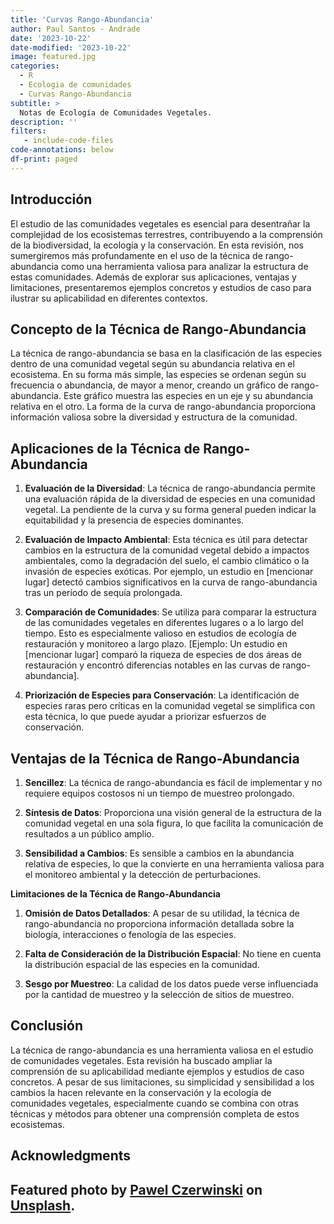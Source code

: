 ```yaml
---
title: 'Curvas Rango-Abundancia'
author: Paul Santos - Andrade
date: '2023-10-22'
date-modified: '2023-10-22'
image: featured.jpg
categories:
  - R
  - Ecologia de comunidades
  - Curvas Rango-Abundancia
subtitle: >
  Notas de Ecología de Comunidades Vegetales.
description: ''
filters:
   - include-code-files
code-annotations: below
df-print: paged
---
```


## Introducción

El estudio de las comunidades vegetales es esencial para desentrañar la complejidad de los ecosistemas terrestres, contribuyendo a la comprensión de la biodiversidad, la ecología y la conservación. En esta revisión, nos sumergiremos más profundamente en el uso de la técnica de rango-abundancia como una herramienta valiosa para analizar la estructura de estas comunidades. Además de explorar sus aplicaciones, ventajas y limitaciones, presentaremos ejemplos concretos y estudios de caso para ilustrar su aplicabilidad en diferentes contextos.

## Concepto de la Técnica de Rango-Abundancia

La técnica de rango-abundancia se basa en la clasificación de las especies dentro de una comunidad vegetal según su abundancia relativa en el ecosistema. En su forma más simple, las especies se ordenan según su frecuencia o abundancia, de mayor a menor, creando un gráfico de rango-abundancia. Este gráfico muestra las especies en un eje y su abundancia relativa en el otro. La forma de la curva de rango-abundancia proporciona información valiosa sobre la diversidad y estructura de la comunidad.

## Aplicaciones de la Técnica de Rango-Abundancia

1. **Evaluación de la Diversidad**: La técnica de rango-abundancia permite una evaluación rápida de la diversidad de especies en una comunidad vegetal. La pendiente de la curva y su forma general pueden indicar la equitabilidad y la presencia de especies dominantes.

2. **Evaluación de Impacto Ambiental**: Esta técnica es útil para detectar cambios en la estructura de la comunidad vegetal debido a impactos ambientales, como la degradación del suelo, el cambio climático o la invasión de especies exóticas. Por ejemplo, un estudio en [mencionar lugar] detectó cambios significativos en la curva de rango-abundancia tras un período de sequía prolongada.

3. **Comparación de Comunidades**: Se utiliza para comparar la estructura de las comunidades vegetales en diferentes lugares o a lo largo del tiempo. Esto es especialmente valioso en estudios de ecología de restauración y monitoreo a largo plazo. [Ejemplo: Un estudio en [mencionar lugar] comparó la riqueza de especies de dos áreas de restauración y encontró diferencias notables en las curvas de rango-abundancia].

4. **Priorización de Especies para Conservación**: La identificación de especies raras pero críticas en la comunidad vegetal se simplifica con esta técnica, lo que puede ayudar a priorizar esfuerzos de conservación.

## Ventajas de la Técnica de Rango-Abundancia

1. **Sencillez**: La técnica de rango-abundancia es fácil de implementar y no requiere equipos costosos ni un tiempo de muestreo prolongado.

2. **Síntesis de Datos**: Proporciona una visión general de la estructura de la comunidad vegetal en una sola figura, lo que facilita la comunicación de resultados a un público amplio.

3. **Sensibilidad a Cambios**: Es sensible a cambios en la abundancia relativa de especies, lo que la convierte en una herramienta valiosa para el monitoreo ambiental y la detección de perturbaciones.

**Limitaciones de la Técnica de Rango-Abundancia**

1. **Omisión de Datos Detallados**: A pesar de su utilidad, la técnica de rango-abundancia no proporciona información detallada sobre la biología, interacciones o fenología de las especies.

2. **Falta de Consideración de la Distribución Espacial**: No tiene en cuenta la distribución espacial de las especies en la comunidad.

3. **Sesgo por Muestreo**: La calidad de los datos puede verse influenciada por la cantidad de muestreo y la selección de sitios de muestreo.

## Conclusión

La técnica de rango-abundancia es una herramienta valiosa en el estudio de comunidades vegetales. Esta revisión ha buscado ampliar la comprensión de su aplicabilidad mediante ejemplos y estudios de caso concretos. A pesar de sus limitaciones, su simplicidad y sensibilidad a los cambios la hacen relevante en la conservación y la ecología de comunidades vegetales, especialmente cuando se combina con otras técnicas y métodos para obtener una comprensión completa de estos ecosistemas.

## Acknowledgments {.appendix}

Featured photo by <a href="https://unsplash.com/@pawel_czerwinski?utm_content=creditCopyText&utm_medium=referral&utm_source=unsplash">Pawel Czerwinski</a> on <a href="https://unsplash.com/photos/green-leafed-plant-clip-art-lWBZ01XRRoI?utm_content=creditCopyText&utm_medium=referral&utm_source=unsplash">Unsplash</a>.
---

  
